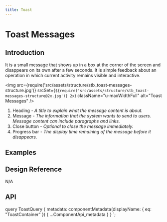 ```yaml
---
title: Toast
---
```




# Toast Messages

## Introduction

It is a small message that shows up in a box at the corner of the screen and disappears on its own after a few seconds. It is simple feedback about an operation in which current activity remains visible and interactive.

<img
  src={require('src/assets/structure/stb_toast-messages-structure.jpg')}
  srcSet={`${require('src/assets/structure/stb_toast-messages-structure@2x.jpg')} 2x`}
  className="u-maxWidthFull"
  alt="Toast Messages"
/>
<ol className="u-textGray u-marginTopTiny">
  <li>
  Heading
    <i className="u-text200">
- A title to explain what the message content is about.
    </i>
  </li>
  <li>
  Message
    <i className="u-text200"> - The information that the system wants to send to users. Message content can include paragraphs and links.</i>
  </li>
  <li>
  Close button
    <i className="u-text200"> - Optional to close the message immediately.</i>
  </li>
  <li>
  Progress bar
    <i className="u-text200"> - The display time remaining of the message before it disappears.</i>
  </li>
</ol>

## Examples

<CodeView codeText={defaultToast}/>


## Design Reference

N/A

## API

<ComponentApi metadata={props.data.metadata} />

  query ToastQuery {
    metadata: componentMetadata(displayName: { eq: "ToastContainer" }) {
      ...ComponentApi_metadata
    }
  }
`;
